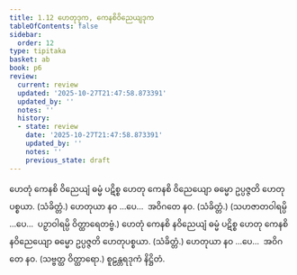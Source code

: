 ```yaml
---
title: 1.12 ဟေတုဒုက, ကေနစိဝိညေယျဒုက
tableOfContents: false
sidebar:
  order: 12
type: tipitaka
basket: ab
book: p6
review:
  current: review
  updated: '2025-10-27T21:47:58.873391'
  updated_by: ''
  notes: ''
  history:
  - state: review
    date: '2025-10-27T21:47:58.873391'
    updated_by: ''
    notes: ''
    previous_state: draft
---
```



<ReviewStatus review={frontmatter.review} showDetails={true} />

<HypothesisAnnotation frontmatter={frontmatter} />

<DynamicBreadcrumb />

<Division number="30" book="p6" e="ch" v="39" p="46">

<Paragraph number="85" book="p6">
ဟေတုံ ကေနစိ ဝိညေယျံ ဓမ္မံ ပဋိစ္စ ဟေတု ကေနစိ ဝိညေယျော ဓမ္မော ဥပ္ပဇ္ဇတိ ဟေတုပစ္စယာ. (သံခိတ္တံ.)
</Paragraph>

<Paragraph number="86" book="p6">
ဟေတုယာ နဝ …ပေ…  အဝိဂတေ နဝ. (သံခိတ္တံ.)
</Paragraph>

<Paragraph number="87" book="p6">
(သဟဇာတဝါရမ္ပိ …ပေ…  ပဉှာဝါရမ္ပိ ဝိတ္ထာရေတဗ္ဗံ.)
</Paragraph>

</Division>
<Division number="31" book="p6" e="ch" v="39" p="47">

<Paragraph number="88" book="p6">
ဟေတုံ ကေနစိ နဝိညေယျံ ဓမ္မံ ပဋိစ္စ ဟေတု ကေနစိ နဝိညေယျော ဓမ္မော ဥပ္ပဇ္ဇတိ ဟေတုပစ္စယာ. (သံခိတ္တံ.)
</Paragraph>

<Paragraph number="89" book="p6">
ဟေတုယာ နဝ …ပေ…  အဝိဂတေ နဝ. (သဗ္ဗတ္ထ ဝိတ္ထာရော.)

</Paragraph>
</Division>

<Paragraph number="90" type="center" book="p6">
စူဠန္တရဒုကံ နိဋ္ဌိတံ.
</Paragraph>
